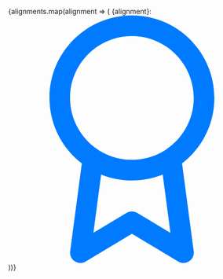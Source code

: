 
<Meta title='Utility Classes/Vertical Align' />

<DocsTitle title='Vertical align' experimental />

<div className='border border-300 border-radius p-3 w-100'>
  <p className='vertical-align-guides text-lg'>
    {alignments.map(alignment => (
      <span key={alignment}>
        {alignment}:
        <svg
          viewBox='0 0 24 24'
          id='award'
          className={`align-${alignment}`}
          width={18}
          height={18}
        >
          <title>award</title>
          <path
            fill='#007bff'
            d='M16.863 14.35c1.906-1.463 3.138-3.769 3.138-6.35 0-4.413-3.588-8-8-8s-8 3.588-8 8c0 2.588 1.231 4.887 3.138 6.35l-1.131 8.519c-0.050 0.381 0.119 0.756 0.444 0.969 0.319 0.213 0.731 0.219 1.062 0.019l4.488-2.694 4.488 2.694c0.156 0.094 0.337 0.144 0.513 0.144 0.194 0 0.381-0.056 0.55-0.162 0.319-0.213 0.494-0.588 0.444-0.969l-1.131-8.519zM6 8c0-3.306 2.694-6 6-6s6 2.694 6 6c0 2.088-1.069 3.925-2.694 5.006-0.044 0.025-0.081 0.050-0.119 0.075-0.925 0.581-2.019 0.919-3.188 0.919-3.306 0-6-2.694-6-6zM12.513 19.144c-0.319-0.188-0.713-0.188-1.031 0l-3.219 1.931 0.75-5.65c0.925 0.375 1.931 0.575 2.988 0.575s2.063-0.206 2.988-0.575l0.75 5.656-3.225-1.938z'
          />
        </svg>
      </span>
    ))}
  </p>
</div>

